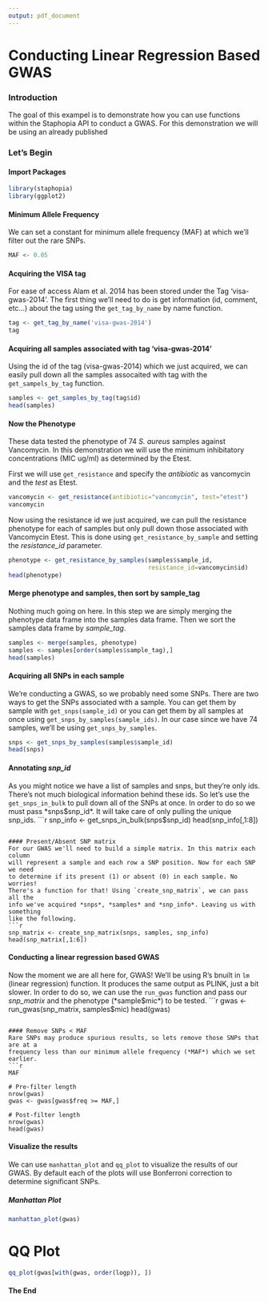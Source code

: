 ```yaml
---
output: pdf_document
---
```

# Conducting Linear Regression Based GWAS
### Introduction
The goal of this exampel is to demonstrate how you can use functions within the 
Staphopia API to conduct a GWAS. For this demonstration we will be using an 
already published 

### Let's Begin
#### Import Packages
```r
library(staphopia)
library(ggplot2)
```

#### Minimum Allele Frequency
We can set a constant for minimum allele frequency (MAF) at which we'll filter
out the rare SNPs.
```r
MAF <- 0.05
```

#### Acquiring the VISA tag
For ease of access Alam et al. 2014 has been stored under the Tag 
'visa-gwas-2014'. The first thing we'll need to do is get information 
(id, comment, etc...) about the tag using the `get_tag_by_name` by name 
function.
```r
tag <- get_tag_by_name('visa-gwas-2014')
tag
```

#### Acquiring all samples associated with tag 'visa-gwas-2014'
Using the id of the tag (visa-gwas-2014) which we just acquired, we can 
easily pull down all the samples assocaited with tag with the 
`get_sampels_by_tag` function.
```r
samples <- get_samples_by_tag(tag$id)
head(samples)
```

#### Now the Phenotype
These data tested the phenotype of 74 *S. aureus* samples against Vancomycin. 
In this demonstration we will use the minimum inhibitatory concentrations 
(MIC ug/ml) as determined by the Etest.

First we will use `get_resistance` and specify the *antibiotic* as vancomycin 
and the *test* as Etest.
```r
vancomycin <- get_resistance(antibiotic="vancomycin", test="etest")
vancomycin
```

Now using the resistance id we just acquired, we can pull the resistance 
phenotype for each of samples but only pull down those associated with 
Vancomycin Etest. This is done using `get_resistance_by_sample` and setting 
the *resistance_id* parameter.
```r
phenotype <- get_resistance_by_samples(samples$sample_id,
                                       resistance_id=vancomycin$id)
head(phenotype)
```


#### Merge phenotype and samples, then sort by sample_tag
Nothing much going on here. In this step we are simply merging the phenotype 
data frame into the samples data frame. Then we sort the samples data frame by
*sample_tag*.
```r
samples <- merge(samples, phenotype)
samples <- samples[order(samples$sample_tag),]
head(samples)
```

#### Acquiring all SNPs in each sample
We're conducting a GWAS, so we probably need some SNPs. There are two ways to 
get the SNPs associated with a sample. You can get them by sample with 
`get_snps(sample_id)` or you can get them by all samples at once using 
`get_snps_by_samples(sample_ids)`. In our case since we have 74 samples, we'll 
be using `get_snps_by_samples`.
```r
snps <- get_snps_by_samples(samples$sample_id)
head(snps)
```

#### Annotating *snp_id*
As you might notice we have a list of samples and snps, but they're only ids. 
There's not much biological information behind these ids. So let's use the 
`get_snps_in_bulk` to pull down all of the SNPs at once. In order to do so we 
must pass *snps$snp_id*. It will take care of only pulling the unique snp_ids.
```r
snp_info <- get_snps_in_bulk(snps$snp_id)
head(snp_info[,1:8])
```

#### Present/Absent SNP matrix
For our GWAS we'll need to build a simple matrix. In this matrix each column 
will represent a sample and each row a SNP position. Now for each SNP we need 
to determine if its present (1) or absent (0) in each sample. No worries! 
There's a function for that! Using `create_snp_matrix`, we can pass all the 
info we've acquired *snps*, *samples* and *snp_info*. Leaving us with something 
like the following.
```r
snp_matrix <- create_snp_matrix(snps, samples, snp_info)
head(snp_matrix[,1:6])
```

#### Conducting a linear regression based GWAS
Now the moment we are all here for, GWAS! We'll be using R's bnuilt in `lm` 
(linear regression) function. It produces the same output as PLINK, just a bit 
slower. In order to do so, we can use the `run_gwas` function and pass our 
*snp_matrix* and the phenotype (*sample$mic*) to be tested.
```r
gwas <- run_gwas(snp_matrix, samples$mic)
head(gwas)
```

#### Remove SNPs < MAF
Rare SNPs may produce spurious results, so lets remove those SNPs that are at a 
frequency less than our minimum allele frequency (*MAF*) which we set earlier.
```r
MAF

# Pre-filter length
nrow(gwas)
gwas <- gwas[gwas$freq >= MAF,]

# Post-filter length
nrow(gwas)
head(gwas)
```

#### Visualize the results
We can use `manhattan_plot` and `qq_plot` to visualize the results of our GWAS.
By default each of the plots will use Bonferroni correction to determine 
significant SNPs.

##### Manhattan Plot
```r
manhattan_plot(gwas)
```

# QQ Plot
```r
qq_plot(gwas[with(gwas, order(logp)), ])
```

#### The End

